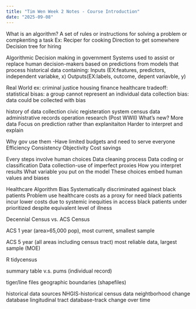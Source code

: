 ```yaml
---
title: "Tim Wen Week 2 Notes - Course Introduction"
date: "2025-09-08"
---
```


What is an algorithm?
  A set of rules or instructions for solving a problem or compkenting a task
  Ex: Reciper for cooking
      Direction to get somewhere
      Decision tree for hiring
      
Algorithmic Decision making in government
  Systems used to assist or replace human decision-makers
  based on predictions from models that process historical data containing:
  Inputs (EX:features, predictors, independent variabke, x)
  Outputs(EX:labels, outcome, depent variavble, y)

Real World ex:
 criminal justice
 housing finance
 healthcare
 tradeoff: statistical bisas: a group cannot represent an individual
           data collection bias: data could be collected with bias

history of data collection
  civic registeration system
  census data
  administrative records
  operation research (Post WWII)
What's new?
  More data
  Focus on prediction rather than explanitaiton
  Harder to interpret and explain

Why gov use them
-Have limited budgets and need to serve everyone
  Efficiency
  Consistency
  Objectivity
  Cost savings

Every steps involve human choices
  Data cleaning process
  Data coding or classification
  Data collection-use of imperfect proxies
  How you interpret results
  What variable you put on the model
These choices embed human values and biases

Healthcare Algorithm Bias
  Systematically discriminated againest black patients
  Problem
    use healthcare costs as a proxy for need 
    black patients incur lower costs due to systemic inequities in access
    black patients under prioritized despite equivalent level of illness

Decennial Census vs. ACS Census

ACS 1 year
(area>65,000 pop), most current, smallest sample

ACS 5 year (all areas including census tract)
most reliable data, largest sample (MOE)

R tidycensus

summary table v.s. pums (individual record)

tiger/line files
geographic boundaries (shapefiles)

historical data sources
NHGIS-historical census data
neightborhood change database
lingitudinal tract database-track change over time

